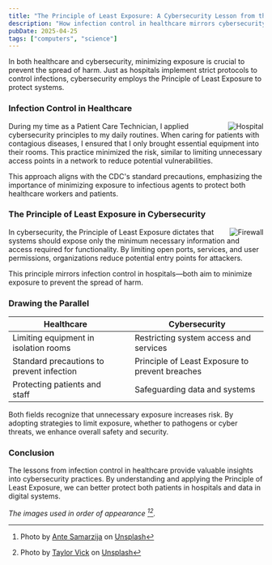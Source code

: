 ```yaml
---
title: "The Principle of Least Exposure: A Cybersecurity Lesson from the Hospital Floor"
description: "How infection control in healthcare mirrors cybersecurity strategies."
pubDate: 2025-04-25
tags: ["computers", "science"]
---
```


In both healthcare and cybersecurity, minimizing exposure is crucial to prevent the spread of harm. Just as hospitals implement strict protocols to control infections, cybersecurity employs the Principle of Least Exposure to protect systems.

### Infection Control in Healthcare

<Image src={hospitalRoom} alt="Hospital" height={300} loading="lazy" style="float: right;" />

During my time as a Patient Care Technician, I applied cybersecurity principles to my daily routines. When caring for patients with contagious diseases, I ensured that I only brought essential equipment into their rooms. This practice minimized the risk, similar to limiting unnecessary access points in a network to reduce potential vulnerabilities.

This approach aligns with the CDC's standard precautions, emphasizing the importance of minimizing exposure to infectious agents to protect both healthcare workers and patients.

### The Principle of Least Exposure in Cybersecurity

<Image src={firewall} alt="Firewall" width={300} loading="lazy" style="float: right;" />

In cybersecurity, the Principle of Least Exposure dictates that systems should expose only the minimum necessary information and access required for functionality. By limiting open ports, services, and user permissions, organizations reduce potential entry points for attackers.

This principle mirrors infection control in hospitals—both aim to minimize exposure to prevent the spread of harm.

### Drawing the Parallel

| **Healthcare**                          | |**Cybersecurity**                          |
|-----------------------------------------|-|-------------------------------------------|
| Limiting equipment in isolation rooms   | |Restricting system access and services     |
| Standard precautions to prevent infection | | Principle of Least Exposure to prevent breaches |
| Protecting patients and staff           | |Safeguarding data and systems              |

Both fields recognize that unnecessary exposure increases risk. By adopting strategies to limit exposure, whether to pathogens or cyber threats, we enhance overall safety and security. 

### Conclusion

The lessons from infection control in healthcare provide valuable insights into cybersecurity practices. By understanding and applying the Principle of Least Exposure, we can better protect both patients in hospitals and data in digital systems.

*The images used in order of appearance [^1][^2].*

[^1]: Photo by <a href="https://unsplash.com/@antesamarzija?utm_content=creditCopyText&utm_medium=referral&utm_source=unsplash">Ante Samarzija</a> on <a href="https://unsplash.com/photos/white-hospital-bed-in-a-room-F7m3QZJ_4mg?utm_content=creditCopyText&utm_medium=referral&utm_source=unsplash">Unsplash</a>

[^2]: Photo by <a href="https://unsplash.com/@tvick?utm_content=creditCopyText&utm_medium=referral&utm_source=unsplash">Taylor Vick</a> on <a href="https://unsplash.com/photos/cable-network-M5tzZtFCOfs?utm_content=creditCopyText&utm_medium=referral&utm_source=unsplash">Unsplash</a>
      
